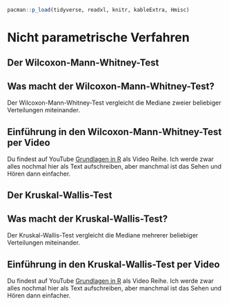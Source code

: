 ```r
pacman::p_load(tidyverse, readxl, knitr, kableExtra, Hmisc)
```

# Nicht parametrische Verfahren {#sec-non-parametric}

## Der Wilcoxon-Mann-Whitney-Test

::: callout-note
## Was macht der Wilcoxon-Mann-Whitney-Test?

Der Wilcoxon-Mann-Whitney-Test vergleicht die Mediane zweier beliebiger Verteilungen miteinander.
:::

::: callout-tip
## Einführung in den Wilcoxon-Mann-Whitney-Test per Video

Du findest auf YouTube [Grundlagen in R](https://www.youtube.com/playlist?list=PLe51bCp9JvEFUnFqaJG5aRmON9i1ZbOYC) als Video Reihe. Ich werde zwar alles nochmal hier als Text aufschreiben, aber manchmal ist das Sehen und Hören dann einfacher.
:::

## Der Kruskal-Wallis-Test

::: callout-note
## Was macht der Kruskal-Wallis-Test?

Der Kruskal-Wallis-Test vergleicht die Mediane mehrerer beliebiger Verteilungen miteinander.
:::

::: callout-tip
## Einführung in den Kruskal-Wallis-Test per Video

Du findest auf YouTube [Grundlagen in R](https://www.youtube.com/playlist?list=PLe51bCp9JvEFUnFqaJG5aRmON9i1ZbOYC) als Video Reihe. Ich werde zwar alles nochmal hier als Text aufschreiben, aber manchmal ist das Sehen und Hören dann einfacher.
:::
